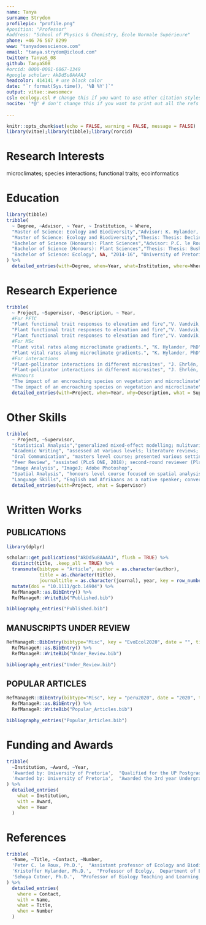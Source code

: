 ```yaml
---
name: Tanya
surname: Strydom
profilepic: "profile.png"
#position: "Professor"
#address: "School of Physics & Chemistry, École Normale Supérieure"
phone: +46 76 567 8299
www: "tanyadoesscience.com"
email: "tanya.strydom@icloud.com"
twitter: TanyaS_08
github: TanyaS08
#orcid: 0000-0001-6067-1349
#google scholar: AkDd5u8AAAAJ
headcolor: 414141 # use black color
date: "`r format(Sys.time(), '%B %Y')`"
output: vitae::awesomecv
csl: ecology.csl # change this if you want to use other citation styles
nocite: '*@' # don't change this if you want to print out all the refs
    
---
```


```r
knitr::opts_chunk$set(echo = FALSE, warning = FALSE, message = FALSE)
library(vitae);library(tibble);library(rorcid)
```

# Research Interests

microclimates; species interactions; functional traits; ecoinformatics

# Education

```r
library(tibble)
tribble(
  ~ Degree, ~Advisor, ~ Year, ~ Institution, ~ Where,
  "Master of Science: Ecology and Biodiversity","Advisor: K. Hylander, PhD", "2018-20", "Stockholm University", "Stockholm, Sweden",
  "Master of Science: Ecology and Biodiversity","Thesis: Thesis: Declines and increases in northern and southern plant populations after changes in the microclimate", "2018-20", "Stockholm University", "Stockholm, Sweden",
  "Bachelor of Science (Honours): Plant Sciences","Advisor: P.C. le Roux, PhD", "2017", "University of Pretoria", "Pretoria, South Africa",
  "Bachelor of Science (Honours): Plant Sciences","Thesis: Thesis: Bush encroachment in South Africa’s montane grasslands: the impact of Leucosidea sericea on microclimate and vegetation", "2017", "University of Pretoria", "Pretoria, South Africa",
  "Bachelor of Science: Ecology", NA, "2014-16", "University of Pretoria", "Pretoria, South Africa"
) %>% 
  detailed_entries(with=Degree, when=Year, what=Institution, where=Where, why=Advisor)
```

# Research Experience

```r
tribble(
  ~ Project, ~Supervisor, ~Description, ~ Year,
  #For PFTC
  "Plant functional trait responses to elevation and fire","V. Vandvik, PhD and B.J. Enquist, PhD", "Attended the 5th Plants Functional Traits Course in Peru co-hosted by the Univesity of Bergen and Arizona University.", "2020",
  "Plant functional trait responses to elevation and fire","V. Vandvik, PhD and B.J. Enquist, PhD", "Theory on plant functional traits and their relationships with broader ecological processes.", "2020",
  "Plant functional trait responses to elevation and fire","V. Vandvik, PhD and B.J. Enquist, PhD", "Practical elements include: experimental design, data collection and curation, and report writing.", "2020",
  #For MSc
  "Plant vital rates along microclimate gradients.", "K. Hylander, PhD","Masters degree research project.", "2019-20",
  "Plant vital rates along microclimate gradients.", "K. Hylander, PhD","Focused on the variation of plant population vital rates along microclimate gradients and the role of historic climatic conditions.", "2019-20",
  #For interactions
  "Plant-pollinator interactions in different microsites", "J. Ehrlén, PhD and A.Tack, PhD", "A Masters level course research project.", "2019",
  "Plant-pollinator interactions in different microsites", "J. Ehrlén, PhD and A.Tack, PhD", "Independently worked on hypothesis formulation and experimental design.", "2019",
  #Honours
  "The impact of an encroaching species on vegetation and microclimate", "P.C. le Roux, PhD","Honours degree research project.", "2017",
  "The impact of an encroaching species on vegetation and microclimate", "P.C. le Roux, PhD","Research focused on the concepts of biotic interactions, ecosystem engineering and habitat modification.", "2017") %>% 
  detailed_entries(with=Project, when=Year, why=Description, what = Supervisor)


```

# Other Skills

```r
tribble(
  ~ Project, ~Supervisor,
  "Statistical Analysis","generalized mixed-effect modelling; mulitvariate analysis; Bayesian analysis" ,
  "Academic Writing", "assessed at various levels; literature reviews; research proposals; research reports; popular articles",
  "Oral Communication", "masters level course; presented various settings",
  "Peer Review", "assisted (PLoS ONE, 2018); second-round reviewer (Plant Ecology, 2019)",
  "Image Analysis", "ImageJ; Adobe Photoshop",
  "Spatial Analysis", "honours level course focused on spatial analysis in ecology; ArcGIS; Maxent",
  "Language Skills", "English and Afrikaans as a native speaker; conversational in German") %>% 
  detailed_entries(with=Project, what = Supervisor)


```

# Written Works

## PUBLICATIONS
```r

library(dplyr)

scholar::get_publications("AkDd5u8AAAAJ", flush = TRUE) %>% 
  distinct(title, .keep_all = TRUE) %>%
  transmute(bibtype = "Article", author = as.character(author),
            title = as.character(title),
            journaltitle = as.character(journal), year, key = row_number()) %>% 
  mutate(doi = "10.1111/gcb.14904") %>%
  RefManageR::as.BibEntry() %>% 
  RefManageR::WriteBib("Published.bib")

bibliography_entries("Published.bib")

```

## MANUSCRIPTS UNDER REVIEW

```r

RefManageR::BibEntry(bibtype="Misc", key = "EvoEcol2020", date = "", title = "International scientists need better support during global emergencies", author = "Sonya Geange and Jonathan von Oppen and Sara Middleton and ...", journal = "Ecology and Evolution", pubstate = "submitted") %>%
  RefManageR::as.BibEntry() %>%
  RefManageR::WriteBib("Under_Review.bib")

bibliography_entries("Under_Review.bib")

```

## POPULAR ARTICLES

```r

RefManageR::BibEntry(bibtype="Misc", key = "peru2020", date = "2020", title = "International scientists need better support during global emergencies", author = "Sehoya Cotner and Brian J. Enquist and Julia Chacon and ...", url = "https://www.timeshighereducation.com/blog/international-scientists-need-better-support-during-global-emergencies", journaltitle = "Times Higher Education") %>%
  RefManageR::as.BibEntry() %>%
  RefManageR::WriteBib("Popular_Articles.bib")

bibliography_entries("Popular_Articles.bib")

```

# Funding and Awards

```r

tribble(
  ~Institution, ~Award, ~Year,
  'Awarded by: University of Pretoria',  "Qualified for the UP Postgraduate Masters Research Bursary.", "2018",
  'Awarded by: University of Pretoria',  "Awarded the 3rd year Undergraduate Mentorship Bursary.", "2016"
) %>% 
  detailed_entries(
    what = Institution,
    with = Award, 
    when = Year
  )

```

# References

```r
tribble(
  ~Name, ~Title, ~Contact, ~Number,
  'Peter C. le Roux, Ph.D.',  "Assistant professor of Ecology and Biodiversity, University of Pretoria", "peter.leroux@up.ac.za", "+27 (0)12 420 6761",
  'Kristoffer Hylander, Ph.D.',  "Professor of Ecolgy,  Department of Ecology, Environment and Plant Sciences, Stockholm University", "kristoffer.hylander@su.se", NA,
  'Sehoya Cotner, Ph.D.',  "Professor of Biology Teaching and Learning, University of Minnesota", "sehoya@umn.edu", "+1 (612) 626 2385"
) %>% 
  detailed_entries(
    where = Contact,
    with = Name, 
    what = Title,
    when = Number
  )
```